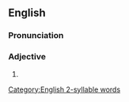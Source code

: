 ==English==
===Pronunciation===

{{rfap|lang=en}}

{{rfp|lang=en}}

[[Category:English 2-syllable words]]
===Adjective===
{{head|en|adjective}}

# {{obsolete spelling of|easy|lang=en}}